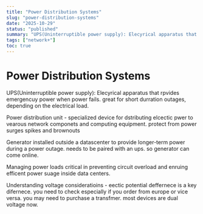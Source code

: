 ```yaml
---
title: "Power Distribution Systems"
slug: "power-distribution-systems"
date: "2025-10-29"
status: "published"
summary: "UPS(Uninterruptible power supply): Elecyrical apparatus that rpvides emergencuy power when power fails. great for short durration outages, depending on the electrical load."
tags: ["network+"]
toc: true
---
```


# Power Distribution Systems

UPS(Uninterruptible power supply): Elecyrical apparatus that rpvides emergencuy power when power fails. great for short durration outages, depending on the electrical load. 

Power distribution unit - specialized device for dstributing elcectic pwer to vearous network componets and computing equipment. protect from power surges spikes and brownouts 

Generator installed outside a datascenter to provide longer-term power during a power outage. needs to be paired with an ups. so generator can come online. 

Managing power loads critical in preventing circuit overload and enruing efficent power suage inside data centers. 

Understanding voltage consideratioins - eectic potential deffernece is a key difernece. you need to check especially if you order from europe or vice versa. you may need to purchase a transfmer. most devices are dual voltage now.